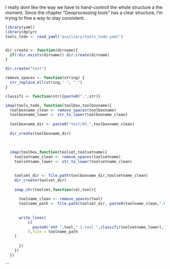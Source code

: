 


I really dont like the way we have to hand-controll the whole structure a the moment. Since the chapter "Geoprocessing tools" has a clear structure, I'm trying to fine a way to stay consistent.

```r

library(yaml)
library(dplyr)
tools_todo <- read_yaml("auxiliary/tools_todo.yaml")


dir_create <- function(dirname){
  if(!dir.exists(dirname)) dir.create(dirname)
}

dir.create("test")

remove_spaces <- function(string) {
  str_replace_all(string," ", "_")
}

classifi <- function(str){paste0(".",str)}

imap(tools_todo, function(toolbox,toolboxname){
  toolboxname_clean <- remove_spaces(toolboxname)
  toolboxname_lower <- str_to_lower(toolboxname_clean)
  
  toolboxname_dir <- paste0("test/03_",toolboxname_clean)
  
  dir_create(toolboxname_dir)
  
  
  
  imap(toolbox,function(toolset,toolsetname){
    toolsetname_clean <- remove_spaces(toolsetname)
    toolsetname_lower <- str_to_lower(toolsetname_clean)

    
    toolset_dir <- file.path(toolboxname_dir,toolsetname_clean)
    dir_create(toolset_dir)
    
    imap_chr(toolset,function(val,tool){
      
      toolname_clean <- remove_spaces(tool)
      toolname_path <- file.path(toolset_dir, paste0(toolname_clean,".Rmd"))
      
      
      write_lines(
          c(
            paste0("### ",tool," {.tool ",classifi(toolsetname_lower)," ", classifi(toolboxname_lower),"}")
          ),file = toolname_path
    )
      
      })
    })
  })
```

```

